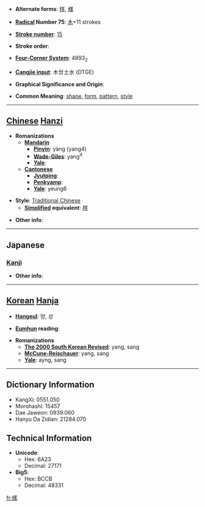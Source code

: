 * '''Alternate forms''': [[样]], [[様]]

* '''[[Wiktionary:Chinese radical index| Radical]] Number 75''': [[Wiktionary:Chinese radical index 木|木]]+11 strokes

* '''[[Wiktionary:Chinese total strokes index|Stroke number]]''': [[Wiktionary:Chinese total strokes index 15|15]]

* '''Stroke order''': 

* '''[[Wiktionary:Chinese four corner index|Four-Corner System]]''': 4893<sub>2</sub>

* '''[[Wiktionary:Chinese Cangjie index|Cangjie input]]''': 木廿土水 (DTGE)

* '''Graphical Significance and Origin''': 

* '''Common Meaning''': [[shape]], [[form]], [[pattern]], [[style]]

----

== [[Chinese]] [[Hanzi]] ==

* '''Romanizations'''
** '''[[Mandarin]]'''
*** '''[[Pinyin]]''': yàng (yang4)
*** '''[[Wade-Giles]]''': yang<sup>4</sup>
*** '''[[Yale]]''': 
** '''[[Cantonese]]'''
*** '''[[Jyutping]]''':
*** '''[[Penkyamp]]''': 
*** '''[[Yale]]''': yeung6

* '''Style''': [[Traditional Chinese]] 
** '''[[Simplified Chinese|Simplified]] equivalent''': [[样]]

* '''Other info''': 

----

==Japanese==
===[[Kanji]]===
{{kanji|on readings=[[よう]] (yō) < [[やう]] (yau), [[しょう]] (shō)
|kun readings=[[さま]] (sama), [[ざま]] (zama)
}}

* '''Other info''':  

----

== [[Korean]] [[Hanja]] ==

* '''[[Hangeul]]''': 양, 상

* '''[[Eumhun]] reading''': 

* '''Romanizations'''
** '''[[The 2000 South Korean Revised Romanization|The 2000 South Korean Revised]]''': yang, sang
** '''[[McCune-Reischauer]]''': yang, sang
** '''[[Yale]]''': ayng, sang

----

== Dictionary Information ==

* KangXi: 0551.050
* Morohashi: 15457
* Dae Jaweon: 0939.060
* Hanyu Da Zidian: 21284.070

== Technical Information ==

* '''Unicode''':
** Hex: 6A23
** Decimal: 27171
* '''Big5''':
** Hex: BCCB
** Decimal: 48331

[[fr:樣]]